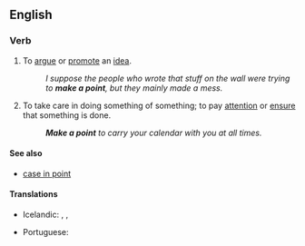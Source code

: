 ==English==

===Verb===
{{head|en|verb|head=[[make]] a [[point]]}}

# {{idiomatic}} To [[argue]] or [[promote]] an [[idea]].
#: ''I suppose the people who wrote that stuff on the wall were trying to '''make a point''', but they mainly made a mess.''
# {{idiomatic}} To take care in doing something of something; to pay [[attention]] or [[ensure]] that something is done.
#: '''''Make a point''' to carry your calendar with you at all times.''

====See also====
* [[case in point]]

====Translations====
{{trans-top|to take care in doing something of something}}
* Icelandic: {{t-|is|standa fast á}}, {{t-|is|leggja áherslu á}}, {{t-|is|hafa fyrir reglu}}
{{trans-mid}}
* Portuguese: {{t-|pt|fazer questão de}}
{{trans-bottom}}